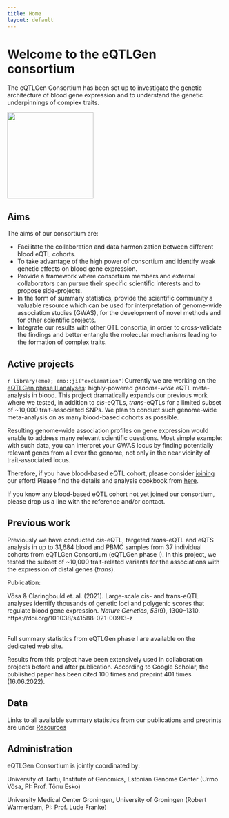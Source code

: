 ```yaml
---
title: Home
layout: default
---
```


# Welcome to the eQTLGen consortium

The eQTLGen Consortium has been set up to investigate the genetic architecture of blood gene expression and to understand the genetic underpinnings of complex traits.

<img src="figs/eQTLGen.svg" width="200"/>

## Aims

The aims of our consortium are:

-   Facilitate the collaboration and data harmonization between different blood eQTL cohorts.
-   To take advantage of the high power of consortium and identify weak genetic effects on blood gene expression.
-   Provide a framework where consortium members and external collaborators can pursue their specific scientific interests and to propose side-projects.
-   In the form of summary statistics, provide the scientific community a valuable resource which can be used for interpretation of genome-wide association studies (GWAS), for the development of novel methods and for other scientific projects.
-   Integrate our results with other QTL consortia, in order to cross-validate the findings and better entangle the molecular mechanisms leading to the formation of complex traits.

## Active projects

`r library(emo); emo::ji("exclamation")`Currently we are working on the [eQTLGen phase II analyses](projects.html#eqtlgen-phase-ii-global-eqtl-analysis): highly-powered *genome-wide* eQTL meta-analysis in blood. This project dramatically expands our previous work where we tested, in addition to *cis*-eQTLs, *trans*-eQTLs for a limited subset of \~10,000 trait-associated SNPs. We plan to conduct such genome-wide meta-analysis on as many blood-based cohorts as possible.

Resulting genome-wide association profiles on gene expression would enable to address many relevant scientific questions. Most simple example: with such data, you can interpret your GWAS locus by finding potentially relevant genes from all over the genome, not only in the near vicinity of trait-associated locus.

Therefore, if you have blood-based eQTL cohort, please consider [joining](collaboration.html) our effort! Please find the details and analysis cookbook from [here](eQTLGen-p2-cookbook.html).

If you know any blood-based eQTL cohort not yet joined our consortium, please drop us a line with the reference and/or contact.

## Previous work

Previously we have conducted *cis*-eQTL, targeted *trans*-eQTL and eQTS analysis in up to 31,684 blood and PBMC samples from 37 individual cohorts from eQTLGen Consortium (eQTLGen phase I). In this project, we tested the subset of \~10,000 trait-related variants for the associations with the expression of distal genes (*trans*).

Publication: 

<div class="csl-entry">Võsa & Claringbould et. al. (2021). Large-scale cis- and trans-eQTL analyses identify thousands of genetic loci and polygenic scores that regulate blood gene expression. <i>Nature Genetics</i>, <i>53</i>(9), 1300–1310. https://doi.org/10.1038/s41588-021-00913-z</div>
<br>
Full summary statistics from eQTLGen phase I are available on the dedicated [web site](www.eqtlgen.org).

Results from this project have been extensively used in collaboration projects before and after publication. According to Google Scholar, the published paper has been cited 100 times and preprint 401 times (16.06.2022).

## Data

Links to all available summary statistics from our publications and preprints are under [Resources](resources.html)

## Administration

eQTLGen Consortium is jointly coordinated by:

University of Tartu, Institute of Genomics, Estonian Genome Center (Urmo Võsa, PI: Prof. Tõnu Esko)

University Medical Center Groningen, University of Groningen (Robert Warmerdam, PI: Prof. Lude Franke)
